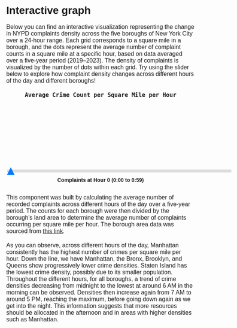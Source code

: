 # Interactive graph

<style>
  * {
    font-family: sans-serif;
  }
  
  /* Hide default range appearance */
  #time-slider {
    -webkit-appearance: none;
    appearance: none;
    width: 600px;
    height: 8px;
    background: #ddd;
    outline: none;
    border-radius: 4px;
    margin-top: 20px;
  }

  /* Add custom track appearance */
  #time-slider::-webkit-slider-runnable-track {
    width: 100%;
    height: 8px;
    cursor: pointer;
    background: #ddd;
    border-radius: 4px;
  }

  #time-slider::-moz-range-track {
    width: 100%;
    height: 8px;
    cursor: pointer;
    background: #ddd;
    border-radius: 4px;
  }

  /* Add custom triangle thumb (knob) */
  #time-slider::-webkit-slider-thumb {
    -webkit-appearance: none;
    appearance: none;
    width: 0; /* No width for triangle */
    height: 0; /* No height for triangle */
    border-left: 10px solid transparent;
    border-right: 10px solid transparent;
    border-bottom: 20px solid #007bff;
    cursor: pointer;
    transform: translateY(-6px); /* Adjust position to align with track */
  }

  #time-slider::-moz-range-thumb {
    width: 0; /* No width for triangle */
    height: 0; /* No height for triangle */
    border-left: 10px solid transparent;
    border-right: 10px solid transparent;
    border-bottom: 20px solid #007bff;
    cursor: pointer;
    transform: translateY(-6px); /* Adjust position to align with track */
  }
</style> 

<div id="plot" style="text-align: center;">
  <!-- Explanation Section -->
  <div id="explanation" style="margin-bottom: 20px; font-size: 16px; text-align: left; max-width: 800px; margin-left: auto; margin-right: auto;"> Below you can find an interactive visualization representing the change in NYPD complaints density across the five boroughs of New York City over a 24-hour range. Each grid corresponds to a square mile in a borough, and the dots represent the average number of complaint counts in a square mile at a specific hour, based on data averaged over a five-year period (2019–2023). The density of complaints is visualized by the number of dots within each grid. Try using the slider below to explore how complaint density changes across different hours of the day and different boroughs!
  </div>
  
  <div id="graph-title" style="font-size: 18px; font-weight: bold; margin-bottom: 20px;">
    Average Crime Count per Square Mile per Hour
  </div>
  
  <!-- Grid and Slider Section -->
  <svg id="grid"></svg>
  <input
    id="time-slider"
    type="range"
    min="0"
    max="23"
    value="0"
    step="1"
    style="width: 600px; margin-top: 20px;"
  >
  <div id="hour-display" style="margin-top: 10px; font-size: 14px; font-weight: bold;">Complaints at Hour 0 (0:00 to 0:59)</div>
  
  <div id="scroll-bar-explanation" style="margin-top: 30px; font-size: 16px; text-align: left; max-width: 800px; margin-left: auto; margin-right: auto;"> This component was built by calculating the average number of recorded complaints across different hours of the day over a five-year period. The counts for each borough were then divided by the borough's land area to determine the average number of complaints occurring per square mile per hour. The borough area data was sourced from [this link](chrome-extension://efaidnbmnnnibpcajpcglclefindmkaj/https://www.nymtc.org/portals/0/pdf/CPT-HSP/NYMTC%20coord%20plan%20NYC%20CH03.pdf).
  </div>
  
  <div id="scroll-bar-explanation" style="margin-top: 20px; font-size: 16px; text-align: left; max-width: 800px; margin-left: auto; margin-right: auto;">As you can observe, across different hours of the day, Manhattan consistently has the highest number of crimes per square mile per hour. Down the line, we have Manhattan, the Bronx, Brooklyn, and Queens show progressively lower crime densities. Staten Island has the lowest crime density, possibly due to its smaller population. Throughout the different hours, for all boroughs, a trend of crime densities decreasing from midnight to the lowest at around 6 AM in the morning can be observed. Densities then increase again from 7 AM to around 5 PM, reaching the maximum, before going down again as we get into the night. This information suggests that more resources should be allocated in the afternoon and in areas with higher densities such as Manhattan. 
  </div>
  
  
</div>




<script>
  const data = [
    { BORO_NM: "MANHATTAN", HOUR: 0, COMPLAINTS: 628 },
    { BORO_NM: "BROOKLYN", HOUR: 0, COMPLAINTS: 266 },
    { BORO_NM: "BRONX", HOUR: 0, COMPLAINTS: 321 },
    { BORO_NM: "QUEENS", HOUR: 0, COMPLAINTS: 137 },
    { BORO_NM: "STATEN_ISLAND", HOUR: 0, COMPLAINTS: 48 },
    { BORO_NM: "MANHATTAN", HOUR: 1, COMPLAINTS: 445 },
    { BORO_NM: "BROOKLYN", HOUR: 1, COMPLAINTS: 179 },
    { BORO_NM: "BRONX", HOUR: 1, COMPLAINTS: 230 },
    { BORO_NM: "QUEENS", HOUR: 1, COMPLAINTS: 91 },
    { BORO_NM: "STATEN_ISLAND", HOUR: 1, COMPLAINTS: 31 },
    { BORO_NM: "MANHATTAN", HOUR: 2, COMPLAINTS: 382 },
    { BORO_NM: "BROOKLYN", HOUR: 2, COMPLAINTS: 145 },
    { BORO_NM: "BRONX", HOUR: 2, COMPLAINTS: 188 },
    { BORO_NM: "QUEENS", HOUR: 2, COMPLAINTS: 78 },
    { BORO_NM: "STATEN_ISLAND", HOUR: 2, COMPLAINTS: 26 },
    { BORO_NM: "MANHATTAN", HOUR: 3, COMPLAINTS: 324 },
    { BORO_NM: "BROOKLYN", HOUR: 3, COMPLAINTS: 121 },
    { BORO_NM: "BRONX", HOUR: 3, COMPLAINTS: 157 },
    { BORO_NM: "QUEENS", HOUR: 3, COMPLAINTS: 70 },
    { BORO_NM: "STATEN_ISLAND", HOUR: 3, COMPLAINTS: 21 },
    { BORO_NM: "MANHATTAN", HOUR: 4, COMPLAINTS: 267 },
    { BORO_NM: "BROOKLYN", HOUR: 4, COMPLAINTS: 101 },
    { BORO_NM: "BRONX", HOUR: 4, COMPLAINTS: 142 },
    { BORO_NM: "QUEENS", HOUR: 4, COMPLAINTS: 64 },
    { BORO_NM: "STATEN_ISLAND", HOUR: 4, COMPLAINTS: 17 },
    { BORO_NM: "MANHATTAN", HOUR: 5, COMPLAINTS: 199 },
    { BORO_NM: "BROOKLYN", HOUR: 5, COMPLAINTS: 183 },
    { BORO_NM: "BRONX", HOUR: 5, COMPLAINTS: 117 },
    { BORO_NM: "QUEENS", HOUR: 5, COMPLAINTS: 49 },
    { BORO_NM: "STATEN_ISLAND", HOUR: 5, COMPLAINTS: 13 },
    { BORO_NM: "MANHATTAN", HOUR: 6, COMPLAINTS: 220 },
    { BORO_NM: "BROOKLYN", HOUR: 6, COMPLAINTS: 99 },
    { BORO_NM: "BRONX", HOUR: 6, COMPLAINTS: 133 },
    { BORO_NM: "QUEENS", HOUR: 6, COMPLAINTS: 50 },
    { BORO_NM: "STATEN_ISLAND", HOUR: 6, COMPLAINTS: 15 },
    { BORO_NM: "MANHATTAN", HOUR: 7, COMPLAINTS: 361 },
    { BORO_NM: "BROOKLYN", HOUR: 7, COMPLAINTS: 138 },
    { BORO_NM: "BRONX", HOUR: 7, COMPLAINTS: 174 },
    { BORO_NM: "QUEENS", HOUR: 7, COMPLAINTS: 69 },
    { BORO_NM: "STATEN_ISLAND", HOUR: 7, COMPLAINTS: 24 },
    { BORO_NM: "MANHATTAN", HOUR: 8, COMPLAINTS: 565 },
    { BORO_NM: "BROOKLYN", HOUR: 8, COMPLAINTS: 216 },
    { BORO_NM: "BRONX", HOUR: 8, COMPLAINTS: 261 },
    { BORO_NM: "QUEENS", HOUR: 8, COMPLAINTS: 98 },
    { BORO_NM: "STATEN_ISLAND", HOUR: 8, COMPLAINTS: 40 },
    { BORO_NM: "MANHATTAN", HOUR: 9, COMPLAINTS: 623 },
    { BORO_NM: "BROOKLYN", HOUR: 9, COMPLAINTS: 225 },
    { BORO_NM: "BRONX", HOUR: 9, COMPLAINTS: 282 },
    { BORO_NM: "QUEENS", HOUR: 9, COMPLAINTS: 107 },
    { BORO_NM: "STATEN_ISLAND", HOUR: 9, COMPLAINTS: 43 },
    { BORO_NM: "MANHATTAN", HOUR: 10, COMPLAINTS: 695 },
    { BORO_NM: "BROOKLYN", HOUR: 10, COMPLAINTS: 251 },
    { BORO_NM: "BRONX", HOUR: 10, COMPLAINTS: 696 },
    { BORO_NM: "QUEENS", HOUR: 10, COMPLAINTS: 115 },
    { BORO_NM: "STATEN_ISLAND", HOUR: 11, COMPLAINTS: 50 },
    { BORO_NM: "MANHATTAN", HOUR: 11, COMPLAINTS: 736 },
    { BORO_NM: "BROOKLYN", HOUR: 11, COMPLAINTS: 257 },
    { BORO_NM: "BRONX", HOUR: 11, COMPLAINTS: 302 },
    { BORO_NM: "QUEENS", HOUR: 11, COMPLAINTS: 118 },
    { BORO_NM: "STATEN_ISLAND", HOUR: 11, COMPLAINTS: 48 },
    { BORO_NM: "MANHATTAN", HOUR: 12, COMPLAINTS: 937 },
    { BORO_NM: "BROOKLYN", HOUR: 12, COMPLAINTS: 331 },
    { BORO_NM: "BRONX", HOUR: 12, COMPLAINTS: 370 },
    { BORO_NM: "QUEENS", HOUR: 12, COMPLAINTS: 116 },
    { BORO_NM: "STATEN_ISLAND", HOUR: 12, COMPLAINTS: 70 },
    { BORO_NM: "MANHATTAN", HOUR: 13, COMPLAINTS: 846 },
    { BORO_NM: "BROOKLYN", HOUR: 13, COMPLAINTS: 282 },
    { BORO_NM: "BRONX", HOUR: 13, COMPLAINTS: 450 },
    { BORO_NM: "QUEENS", HOUR: 13, COMPLAINTS: 131 },
    { BORO_NM: "STATEN_ISLAND", HOUR: 13, COMPLAINTS: 54 },
    { BORO_NM: "MANHATTAN", HOUR: 14, COMPLAINTS: 902 },
    { BORO_NM: "BROOKLYN", HOUR: 14, COMPLAINTS: 310 },
    { BORO_NM: "BRONX", HOUR: 14, COMPLAINTS: 396 },
    { BORO_NM: "QUEENS", HOUR: 14, COMPLAINTS: 145 },
    { BORO_NM: "STATEN_ISLAND", HOUR: 14, COMPLAINTS: 59 },
    { BORO_NM: "MANHATTAN", HOUR: 15, COMPLAINTS: 987 },
    { BORO_NM: "BROOKLYN", HOUR: 15, COMPLAINTS: 347 },
    { BORO_NM: "BRONX", HOUR: 15, COMPLAINTS: 440 },
    { BORO_NM: "QUEENS", HOUR: 15, COMPLAINTS: 164 },
    { BORO_NM: "STATEN_ISLAND", HOUR: 15, COMPLAINTS: 65 },
    { BORO_NM: "MANHATTAN", HOUR: 16, COMPLAINTS: 1004 },
    { BORO_NM: "BROOKLYN", HOUR: 16, COMPLAINTS: 338 },
    { BORO_NM: "BRONX", HOUR: 16, COMPLAINTS: 454 },
    { BORO_NM: "QUEENS", HOUR: 16, COMPLAINTS: 159 },
    { BORO_NM: "STATEN_ISLAND", HOUR: 16, COMPLAINTS: 61 },
    { BORO_NM: "MANHATTAN", HOUR: 17, COMPLAINTS: 999 },
    { BORO_NM: "BROOKLYN", HOUR: 17, COMPLAINTS: 344 },
    { BORO_NM: "BRONX", HOUR: 17, COMPLAINTS: 459 },
    { BORO_NM: "QUEENS", HOUR: 17, COMPLAINTS: 385 },
    { BORO_NM: "STATEN_ISLAND", HOUR: 17, COMPLAINTS: 62 },
    { BORO_NM: "MANHATTAN", HOUR: 18, COMPLAINTS: 938 },
    { BORO_NM: "BROOKLYN", HOUR: 18, COMPLAINTS: 339 },
    { BORO_NM: "BRONX", HOUR: 18, COMPLAINTS: 460 },
    { BORO_NM: "QUEENS", HOUR: 18, COMPLAINTS: 166 },
    { BORO_NM: "STATEN_ISLAND", HOUR: 18, COMPLAINTS: 59 },
    { BORO_NM: "MANHATTAN", HOUR: 19, COMPLAINTS: 848 },
    { BORO_NM: "BROOKLYN", HOUR: 19, COMPLAINTS: 316 },
    { BORO_NM: "BRONX", HOUR: 19, COMPLAINTS: 440 },
    { BORO_NM: "QUEENS", HOUR: 19, COMPLAINTS: 158 },
    { BORO_NM: "STATEN_ISLAND", HOUR: 19, COMPLAINTS: 55 },
    { BORO_NM: "MANHATTAN", HOUR: 20, COMPLAINTS: 790 },
    { BORO_NM: "BROOKLYN", HOUR: 20, COMPLAINTS: 312 },
    { BORO_NM: "BRONX", HOUR: 20, COMPLAINTS: 245 },
    { BORO_NM: "QUEENS", HOUR: 20, COMPLAINTS: 157 },
    { BORO_NM: "STATEN_ISLAND", HOUR: 20, COMPLAINTS: 55 },
    { BORO_NM: "MANHATTAN", HOUR: 21, COMPLAINTS: 664 },
    { BORO_NM: "BROOKLYN", HOUR: 21, COMPLAINTS: 282 },
    { BORO_NM: "BRONX", HOUR: 21, COMPLAINTS: 384 },
    { BORO_NM: "QUEENS", HOUR: 21, COMPLAINTS: 140 },
    { BORO_NM: "STATEN_ISLAND", HOUR: 21, COMPLAINTS: 49 },
    { BORO_NM: "MANHATTAN", HOUR: 22, COMPLAINTS: 590 },
    { BORO_NM: "BROOKLYN", HOUR: 22, COMPLAINTS: 259 },
    { BORO_NM: "BRONX", HOUR: 22, COMPLAINTS: 354 },
    { BORO_NM: "QUEENS", HOUR: 22, COMPLAINTS: 131 },
    { BORO_NM: "STATEN_ISLAND", HOUR: 22, COMPLAINTS: 44 },
    { BORO_NM: "MANHATTAN", HOUR: 23, COMPLAINTS: 530 },
    { BORO_NM: "BROOKLYN", HOUR: 23, COMPLAINTS: 228 },
    { BORO_NM: "BRONX", HOUR: 23, COMPLAINTS: 306 },
    { BORO_NM: "QUEENS", HOUR: 23, COMPLAINTS: 114 },
    { BORO_NM: "STATEN_ISLAND", HOUR: 23, COMPLAINTS: 41 }
  ];
</script>

<script src="https://cdn.jsdelivr.net/npm/d3@7"></script>
<script src="scripts/myscript.js"></script>
